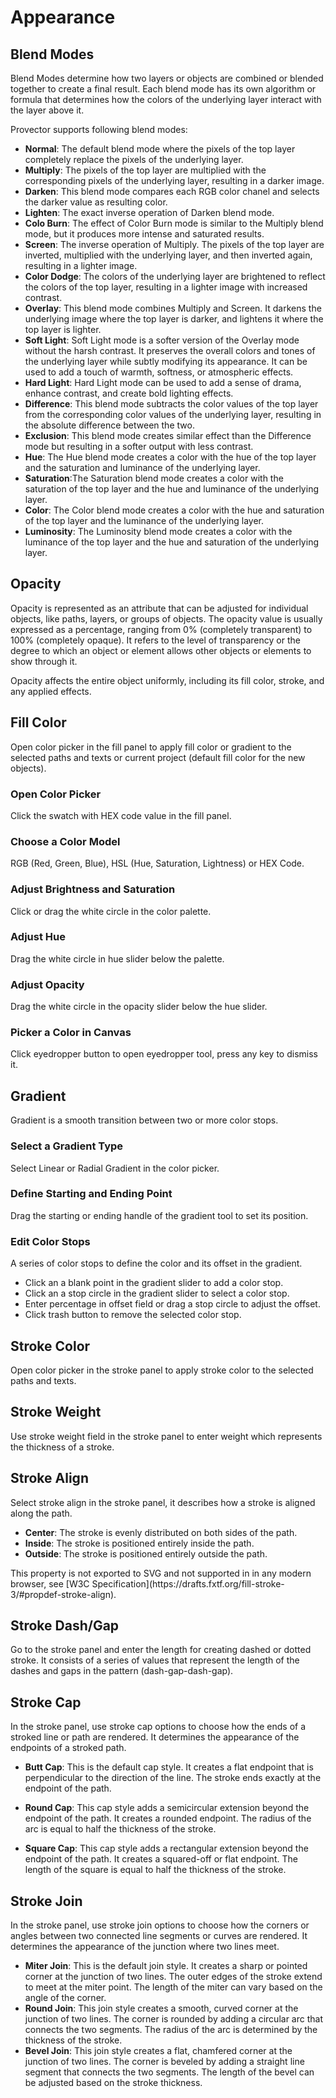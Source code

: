 
# Appearance

## Blend Modes

Blend Modes determine how two layers or objects are combined or blended together to create a final result. Each blend mode has its own algorithm or formula that determines how the colors of the underlying layer interact with the layer above it.

Provector supports following blend modes:

- **Normal**: The default blend mode where the pixels of the top layer completely replace the pixels of the underlying layer.
- **Multiply**: The pixels of the top layer are multiplied with the corresponding pixels of the underlying layer, resulting in a darker image.
- **Darken**: This blend mode compares each RGB color chanel and selects the darker value as resulting color.
- **Lighten**: The exact inverse operation of Darken blend mode.
- **Colo Burn**: The effect of Color Burn mode is similar to the Multiply blend mode, but it produces more intense and saturated results.
- **Screen**: The inverse operation of Multiply. The pixels of the top layer are inverted, multiplied with the underlying layer, and then inverted again, resulting in a lighter image.
- **Color Dodge**: The colors of the underlying layer are brightened to reflect the colors of the top layer, resulting in a lighter image with increased contrast.
- **Overlay**: This blend mode combines Multiply and Screen. It darkens the underlying image where the top layer is darker, and lightens it where the top layer is lighter.
- **Soft Light**: Soft Light mode is a softer version of the Overlay mode without the harsh contrast. It preserves the overall colors and tones of the underlying layer while subtly modifying its appearance. It can be used to add a touch of warmth, softness, or atmospheric effects.
- **Hard Light**: Hard Light mode can be used to add a sense of drama, enhance contrast, and create bold lighting effects.
- **Difference**: This blend mode subtracts the color values of the top layer from the corresponding color values of the underlying layer, resulting in the absolute difference between the two.
- **Exclusion**: This blend mode creates similar effect than the Difference mode but resulting in a softer output with less contrast.
- **Hue**: The Hue blend mode creates a color with the hue of the top layer and the saturation and luminance of the underlying layer.
- **Saturation**:The Saturation blend mode creates a color with the saturation of the top layer and the hue and luminance of the underlying layer.
- **Color**: The Color blend mode creates a color with the hue and saturation of the top layer and the luminance of the underlying layer.
- **Luminosity**: The Luminosity blend mode creates a color with the luminance of the top layer and the hue and saturation of the underlying layer.

## Opacity

Opacity is represented as an attribute that can be adjusted for individual objects, like paths, layers, or groups of objects. The opacity value is usually expressed as a percentage, ranging from 0% (completely transparent) to 100% (completely opaque). It refers to the level of transparency or the degree to which an object or element allows other objects or elements to show through it.

<Callout type="info">
  Opacity affects the entire object uniformly, including its fill color, stroke,
  and any applied effects.
</Callout>

## Fill Color

Open color picker in the fill panel to apply fill color or gradient to the selected paths and texts or current project (default fill color for the new objects).

<Steps>

### Open Color Picker

Click the swatch with HEX code value in the fill panel.

### Choose a Color Model

RGB (Red, Green, Blue), HSL (Hue, Saturation, Lightness) or HEX Code.

### Adjust Brightness and Saturation

Click or drag the white circle in the color palette.

### Adjust Hue

Drag the white circle in hue slider below the palette.

### Adjust Opacity

Drag the white circle in the opacity slider below the hue slider.

### Picker a Color in Canvas

Click eyedropper button to open eyedropper tool, press any key to dismiss it.

</Steps>

## Gradient

Gradient is a smooth transition between two or more color stops.

<Steps>

### Select a Gradient Type

Select Linear or Radial Gradient in the color picker.

### Define Starting and Ending Point

Drag the starting or ending handle of the gradient tool to set its position.

### Edit Color Stops

A series of color stops to define the color and its offset in the gradient.

- Click an a blank point in the gradient slider to add a color stop.
- Click an a stop circle in the gradient slider to select a color stop.
- Enter percentage in offset field or drag a stop circle to adjust the offset.
- Click trash button to remove the selected color stop.

</Steps>

## Stroke Color

Open color picker in the stroke panel to apply stroke color to the selected paths and texts.

## Stroke Weight

Use stroke weight field in the stroke panel to enter weight which represents the thickness of a stroke.

## Stroke Align

Select stroke align in the stroke panel, it describes how a stroke is aligned along the path.

- **Center**: The stroke is evenly distributed on both sides of the path.
- **Inside**: The stroke is positioned entirely inside the path.
- **Outside**: The stroke is positioned entirely outside the path.

<Callout type="warning">
  This property is not exported to SVG and not supported in in any modern
  browser, see [W3C
  Specification](https://drafts.fxtf.org/fill-stroke-3/#propdef-stroke-align).
</Callout>

## Stroke Dash/Gap

Go to the stroke panel and enter the length for creating dashed or dotted stroke. It consists of a series of values that represent the length of the dashes and gaps in the pattern (dash-gap-dash-gap).

## Stroke Cap

In the stroke panel, use stroke cap options to choose how the ends of a stroked line or path are rendered. It determines the appearance of the endpoints of a stroked path.

- **Butt Cap**: This is the default cap style. It creates a flat endpoint that is perpendicular to the direction of the line. The stroke ends exactly at the endpoint of the path.

- **Round Cap**: This cap style adds a semicircular extension beyond the endpoint of the path. It creates a rounded endpoint. The radius of the arc is equal to half the thickness of the stroke.

- **Square Cap**: This cap style adds a rectangular extension beyond the endpoint of the path. It creates a squared-off or flat endpoint. The length of the square is equal to half the thickness of the stroke.

## Stroke Join

In the stroke panel, use stroke join options to choose how the corners or angles between two connected line segments or curves are rendered. It determines the appearance of the junction where two lines meet.

- **Miter Join**: This is the default join style. It creates a sharp or pointed corner at the junction of two lines. The outer edges of the stroke extend to meet at the miter point. The length of the miter can vary based on the angle of the corner.
- **Round Join**: This join style creates a smooth, curved corner at the junction of two lines. The corner is rounded by adding a circular arc that connects the two segments. The radius of the arc is determined by the thickness of the stroke.
- **Bevel Join**: This join style creates a flat, chamfered corner at the junction of two lines. The corner is beveled by adding a straight line segment that connects the two segments. The length of the bevel can be adjusted based on the stroke thickness.
